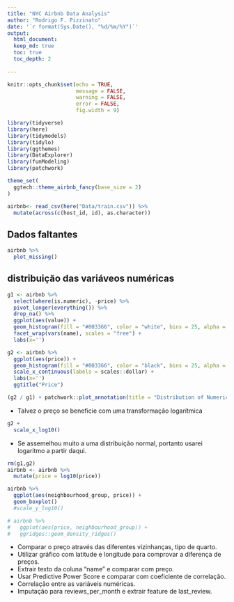 ```yaml
---
title: "NYC Airbnb Data Analysis"
author: "Rodrigo F. Pizzinato"
date: '`r format(Sys.Date(), "%d/%m/%Y")`'
output: 
  html_document:
  keep_md: true
  toc: true
  toc_depth: 2
  
---
```


```r
knitr::opts_chunk$set(echo = TRUE,
                      message = FALSE,
                      warning = FALSE,
                      error = FALSE, 
                      fig.width = 9)
```

```r
library(tidyverse)
library(here)
library(tidymodels)
library(tidylo)
library(ggthemes)
library(DataExplorer)
library(funModeling)
library(patchwork)

theme_set(
  ggtech::theme_airbnb_fancy(base_size = 2)
)
```

```r
airbnb<- read_csv(here("Data/train.csv")) %>% 
  mutate(across(c(host_id, id), as.character))
```

## Dados faltantes
```r
airbnb %>% 
  plot_missing()
```

## distribuição das variáveos numéricas
```r
g1 <- airbnb %>% 
  select(where(is.numeric), -price) %>% 
  pivot_longer(everything()) %>% 
  drop_na() %>% 
  ggplot(aes(value)) + 
  geom_histogram(fill = "#003366", color = "white", bins = 25, alpha = 0.75) +
  facet_wrap(vars(name), scales = "free") +
  labs(x='')

g2 <- airbnb %>% 
  ggplot(aes(price)) + 
  geom_histogram(fill = "#003366", color = "black", bins = 25, alpha = 0.75) +
  scale_x_continuous(labels = scales::dollar) +
  labs(x='')
  ggtitle("Price")

(g2 / g1) + patchwork::plot_annotation(title = "Distribution of Numerical Variables")
```

- Talvez o preço se beneficie com uma transformação logarítmica 

```r
g2 +
  scale_x_log10()
```

- Se assemelhou muito a uma distribuição normal, portanto usarei logaritmo a partir daqui.    

```r
rm(g1,g2)
airbnb <- airbnb %>% 
  mutate(price = log10(price))
```

```r
airbnb %>%
  ggplot(aes(neighbourhood_group, price)) +
  geom_boxplot() 
  #scale_y_log10()

# airbnb %>% 
#   ggplot(aes(price, neighbourhood_group)) +
#   ggridges::geom_density_ridges() 

```


- Comparar o preço através das diferentes vizinhanças, tipo de quarto.  
- Utilizar gráfico com latitude e longitude para comprovar a diferença de preços.  
- Extrair texto da coluna "name" e comparar com preço.  
- Usar Predictive Power Score e comparar com coeficiente de correlação.  
- Correlação entre as variáveis numéricas.  
- Imputação para reviews_per_month e extrair feature de last_review.  




